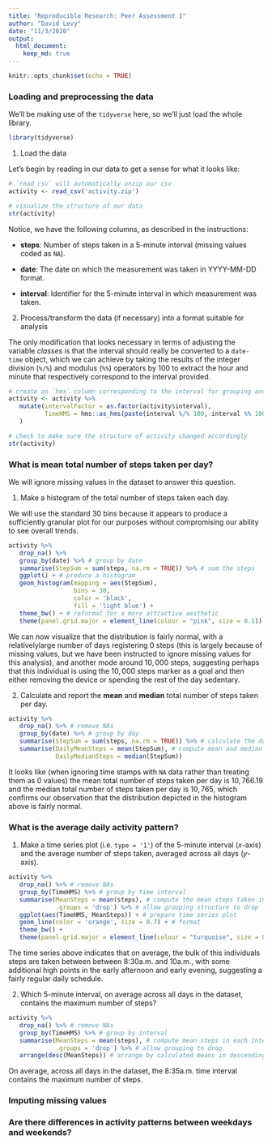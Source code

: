 ```yaml
---
title: "Reproducible Research: Peer Assessment 1"
author: "David Levy"
date: "11/3/2020"
output: 
  html_document:
    keep_md: true
---
```


```r
knitr::opts_chunk$set(echo = TRUE)
```

### Loading and preprocessing the data

We'll be making use of the `tidyverse` here, so we'll just load the whole library.

```r
library(tidyverse)
```

1. Load the data

Let's begin by reading in our data to get a sense for what it looks like:

```r

# `read_csv` will automatically unzip our csv
activity <- read_csv('activity.zip')

# visualize the structure of our data
str(activity)
```

Notice, we have the following columns, as described in the instructions:

- **steps**: Number of steps taken in a $5$-minute interval (missing values coded as `NA`).

- **date**: The date on which the measurement was taken in YYYY-MM-DD format.

- **interval**: Identifier for the 5-minute interval in which measurement was taken.

2. Process/transform the data (if necessary) into a format suitable for analysis

The only modification that looks necessary in terms of adjusting the variable *classes* is that the interval should really be converted to a `date-time` object, which we can achieve by taking the results of the integer division (`%/%`) and modulus (`%%`) operators by $100$ to extract the hour and minute that respectively correspond to the interval provided.

```r

# create an `hms` column corresponding to the interval for grouping and time series plotting
activity <- activity %>%
   mutate(intervalFactor = as.factor(activity$interval),
          TimeHMS = hms::as_hms(paste(interval %/% 100, interval %% 100, '00', sep = ':'))
   )

# check to make sure the structure of activity changed accordingly
str(activity)
```


### What is mean total number of steps taken per day?

We will ignore missing values in the dataset to answer this question. 

1. Make a histogram of the total number of steps taken each day.

We will use the standard $30$ bins because it appears to produce a sufficiently granular plot for our purposes without compromising our ability to see overall trends.

```r

activity %>%
   drop_na() %>%
   group_by(date) %>% # group by date
   summarise(StepSum = sum(steps, na.rm = TRUE)) %>% # sum the steps
   ggplot() + # produce a histogram
   geom_histogram(mapping = aes(StepSum),
                  bins = 30,
                  color = 'black',
                  fill = 'light blue') + 
   theme_bw() + # reformat for a more attractive aesthetic
   theme(panel.grid.major = element_line(colour = "pink", size = 0.1))

```

We can now visualize that the distribution is fairly normal, with a relativelylarge number of days registering 0 steps (this is largely because of missing values, but we have been instructed to ignore missing values for this analysis), and another mode around $10,000$ steps, suggesting perhaps that this individual is using the $10,000$ steps marker as a goal and then either removing the device or spending the rest of the day sedentary.

2. Calculate and report the **mean** and **median** total number of steps taken per day.

```r

activity %>%
   drop_na() %>% # remove NAs
   group_by(date) %>% # group by day
   summarise(StepSum = sum(steps, na.rm = TRUE)) %>% # calculate the daily sum of steps taken
   summarise(DailyMeanSteps = mean(StepSum), # compute mean and median values of total steps over all days
             DailyMedianSteps = median(StepSum))
```

It looks like (when ignoring time stamps with `NA` data rather than treating them as $0$ values) the mean total number of steps taken per day is $10,766.19$ and the median total number of steps taken per day is $10,765$, which confirms our observation that the distribution depicted in the histogram above is fairly normal.


### What is the average daily activity pattern?

1. Make a time series plot (i.e. `type = '1'`) of the $5$-minute interval ($x$-axis) and the average number of steps taken, averaged across all days ($y$-axis).

```r
activity %>%
   drop_na() %>% # remove NAs
   group_by(TimeHMS) %>% # group by time interval
   summarise(MeanSteps = mean(steps), # compute the mean steps taken in each interval
             .groups = 'drop') %>% # allow grouping structure to drop
   ggplot(aes(TimeHMS, MeanSteps)) + # prepare time series plot
   geom_line(color = 'orange', size = 0.7) + # format
   theme_bw() + 
   theme(panel.grid.major = element_line(colour = "turquoise", size = 0.1))
```

The time series above indicates that on average, the bulk of this individuals steps are taken between between $8$:$30$a.m. and $10$a.m., with some additional high points in the early afternoon and early evening, suggesting a fairly regular daily schedule.

2. Which $5$-minute interval, on average across all days in the dataset, contains the maximum number of steps?

```r

activity %>%
   drop_na() %>% # remove NAs
   group_by(TimeHMS) %>% # group by interval
   summarise(MeanSteps = mean(steps), # compute mean steps in each interval over all days
             .groups = 'drop') %>% # allow grouping to drop
   arrange(desc(MeanSteps)) # arrange by calculated means in descending order
```

On average, across all days in the dataset, the $8$:$35$a.m. time interval contains the maximum number of steps.


### Imputing missing values



### Are there differences in activity patterns between weekdays and weekends?
